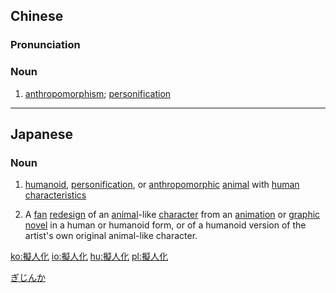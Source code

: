 {{also|拟人化}}
==Chinese==
{{zh-forms|s=拟人化|type=21}}

===Pronunciation===
{{zh-pron
|m=nǐrénhuà
|c=ji5 jan4 faa3
|cat=n
}}

===Noun===
{{zh-noun}}

# {{lb|zh|literature}} [[anthropomorphism]]; [[personification]]

----

==Japanese==
{{ja-kanjitab|擬|人|化}}

===Noun===
{{ja-noun|ぎじんか}}

# [[humanoid]], [[personification]], or [[anthropomorphic]] [[animal]] with [[human]] [[characteristics]]
# {{lb|ja|anime|manga|sort=きじんか'}} A [[fan]] [[redesign]] of an [[animal]]-like [[character]] from an [[animation]] or [[graphic novel]] in a human or humanoid form, or of a humanoid version of the artist's own original animal-like character.

[[Category:ja:Japanese fiction|ぎじんか]]

[[ko:擬人化]]
[[io:擬人化]]
[[hu:擬人化]]
[[pl:擬人化]]